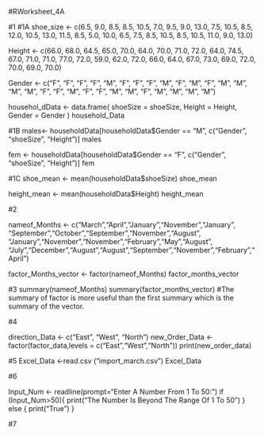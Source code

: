 #RWorksheet_4A

#1
#1A
  shoe_size <- c(6.5, 9.0, 8.5, 8.5, 10.5, 7.0, 9.5, 9.0, 13.0, 7.5, 10.5, 8.5, 12.0, 10.5, 13.0, 11.5, 8.5, 5.0, 10.0, 6.5, 7.5, 8.5, 10.5, 8.5, 10.5, 11.0, 9.0, 13.0)
 
  Height <- c(66.0, 68.0, 64.5, 65.0, 70.0, 64.0, 70.0, 71.0, 72.0, 64.0, 74.5, 67.0, 71.0, 71.0, 77.0, 72.0, 59.0, 62.0, 72.0, 66.0, 64.0, 67.0, 73.0, 69.0, 72.0, 70.0, 69.0, 70.0)
 
  Gender <- c("F", "F", "F", "F", "M", "F", "F", "F", "M", "F", "M", "F", "M", "M", "M", "M", "F", "F", "M", "F", "F", "M", "M", "F", "M", "M", "M", "M")

househol_dData <- data.frame(
  shoeSize = shoeSize,
  Height = Height,
  Gender = Gender
)
household_Data

#1B
males<- householdData[householdData$Gender == "M", c("Gender", "shoeSize", "Height")]
males

fem <- householdData[householdData$Gender == "F", c("Gender", "shoeSize", "Height")]
fem

#1C
shoe_mean <- mean(householdData$shoeSize)
shoe_mean

height_mean <- mean(householdData$Height)
height_mean

#2

nameof_Months <- c("March","April","January","November","January", "September","October","September","November","August", "January","November","November","February","May","August", "July","December","August","August","September","November","February","April")

factor_Months_vector <- factor(nameof_Months)
factor_months_vector

#3
summary(nameof_Months)
summary(factor_months_vector)
#The summary of factor is more useful than the first summary which is the summary of the vector.

#4

direction_Data <- c("East", "West", "North")
new_Order_Data <- factor(factor_data,levels = c("East","West","North"))
print(new_order_data)

#5
Excel_Data <-read.csv ("import_march.csv")
Excel_Data

#6 
  
Input_Num <- readline(prompt="Enter A Number From 1 To 50:")
  if (Input_Num>50){
  print("The Number Is Beyond The Range Of 1 To 50")
}
  else {
    print("True")
  }

#7
